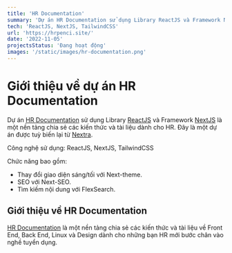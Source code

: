 ```yaml
---
title: 'HR Documentation'
summary: 'Dự án HR Documentation sử dụng Library ReactJS và Framework NextJS là một nền tảng chia sẻ các kiến thức và tài liệu dành cho HR.'
tech: 'ReactJS, NextJS, TailwindCSS'
url: 'https://hrpenci.site/'
date: '2022-11-05'
projectsStatus: 'Đang hoạt động'
images: '/static/images/hr-documentation.png'
---
```


# Giới thiệu về dự án HR Documentation

Dự án [HR Documentation](https://hrpenci.site/) sử dụng Library [ReactJS](https://reactjs.org/) và Framework [NextJS](https://nextjs.org/) là một nền tảng chia sẻ các kiến thức và tài liệu dành cho HR. Đây là một dự án được tuỳ biến lại từ [Nextra](https://nextra.site/).

Công nghệ sử dụng: ReactJS, NextJS, TailwindCSS

Chức năng bao gồm:

- Thay đổi giao diện sáng/tối với Next-theme.
- SEO với Next-SEO.
- Tìm kiếm nội dung với FlexSearch.

## Giới thiệu về HR Documentation

[HR Documentation](https://hrpenci.site/) là một nền tảng chia sẻ các kiến thức và tài liệu về Front End, Back End, Linux và Design dành cho những bạn HR mới bước chân vào nghề tuyển dụng.
